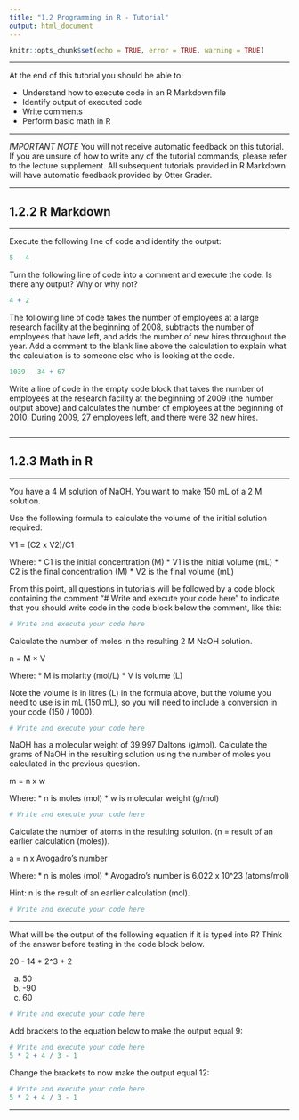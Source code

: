 ```yaml
---
title: "1.2 Programming in R - Tutorial"
output: html_document
---
```


```r
knitr::opts_chunk$set(echo = TRUE, error = TRUE, warning = TRUE)
```

---

At the end of this tutorial you should be able to:

* Understand how to execute code in an R Markdown file
* Identify output of executed code
* Write comments
* Perform basic math in R

---

*IMPORTANT NOTE*
You will not receive automatic feedback on this tutorial. If you are unsure of how to write any of the tutorial commands, please refer to the lecture supplement. All subsequent tutorials provided in R Markdown will have automatic feedback provided by Otter Grader.

---

## 1.2.2 R Markdown

---

Execute the following line of code and identify the output:

```r
5 - 4
```

Turn the following line of code into a comment and execute the code. Is there any output? Why or why not?

```r
4 + 2
```

The following line of code takes the number of employees at a large research facility at the beginning of 2008, subtracts the number of employees that have left, and adds the number of new hires throughout the year. Add a comment to the blank line above the calculation to explain what the calculation is to someone else who is looking at the code. 

```r

1039 - 34 + 67
```

Write a line of code in the empty code block that takes the number of employees at the research facility at the beginning of 2009 (the number output above) and calculates the number of employees at the beginning of 2010. During 2009, 27 employees left, and there were 32 new hires.

```r

```

---

## 1.2.3 Math in R

---

You have a 4 M solution of NaOH. You want to make 150 mL of a 2 M solution. 

Use the following formula to calculate the volume of the initial solution required: 

V1 = (C2 x V2)/C1

Where:
* C1 is the initial concentration (M)
* V1 is the initial volume (mL)
* C2 is the final concentration (M)
* V2 is the final volume (mL)

From this point, all questions in tutorials will be followed by a code block containing the comment "# Write and execute your code here" to indicate that you should write code in the code block below the comment, like this:

```r
# Write and execute your code here

```

Calculate the number of moles in the resulting 2 M NaOH solution. 

n = M × V

Where:
* M is molarity (mol/L)
* V is volume (L)

Note the volume is in litres (L) in the formula above, but the volume you need to use is in mL (150 mL), so you will need to include a conversion in your code (150 / 1000).

```r
# Write and execute your code here

```

NaOH has a molecular weight of 39.997 Daltons (g/mol). Calculate the grams of NaOH in the resulting solution using the number of moles you calculated in the previous question.

m = n x w

Where:
* n is moles (mol)
* w is molecular weight (g/mol)

```r
# Write and execute your code here

```

Calculate the number of atoms in the resulting solution. (n = result of an earlier calculation (moles)).

a = n x Avogadro's number

Where:
* n is moles (mol)
* Avogadro's number is 6.022 x 10^23 (atoms/mol)

Hint: n is the result of an earlier calculation (mol).

```r
# Write and execute your code here

```

---

What will be the output of the following equation if it is typed into R? Think of the answer before testing in the code block below.

20 - 14 * 2^3 + 2

a) 50
b) -90
c) 60

```r
# Write and execute your code here

```

Add brackets to the equation below to make the output equal 9:

```r
# Write and execute your code here
5 * 2 + 4 / 3 - 1
```

Change the brackets to now make the output equal 12:

```r
# Write and execute your code here
5 * 2 + 4 / 3 - 1
```

---